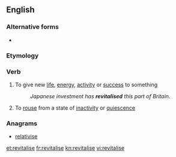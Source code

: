 ==English==

===Alternative forms===
* {{l|en|revitalize}} {{qualifier|{{l|en|American}}}}

===Etymology===
{{confix|re|vital|ise}}

===Verb===
{{en-verb|revitalises|revitalising|revitalised|revitalised}}

#To give new [[life]], [[energy]], [[activity]] or [[success]] to something
#:''Japanese investment has '''revitalised''' this part of Britain.''
#To [[rouse]] from a state of [[inactivity]] or [[quiescence]]

===Anagrams===
* [[relativise#English|relativise]]

[[et:revitalise]]
[[fr:revitalise]]
[[kn:revitalise]]
[[vi:revitalise]]